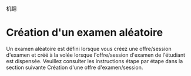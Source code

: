 机翻
# Création d'un examen aléatoire
 
 Un examen aléatoire est défini lorsque vous créez une offre/session d'examen et créé à la volée lorsque l'offre/session d'examen de l'étudiant est dispensée. Veuillez consulter les instructions étape par étape dans la section suivante Création d'une offre d'examen/session.

